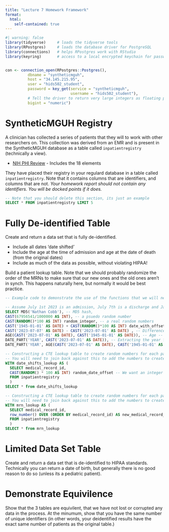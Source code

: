 ```yaml
---
title: "Lecture 7 Homework Framework"
format: 
  html:
    self-contained: true
---
```


```r
#| warning: false
library(tidyverse)     # loads the tidyverse tools
library(RPostgres)     # loads the database driver for PostgreSQL
library(connections)   # helps RPostgres work with RStudio
library(keyring)       # access to a local encrypted keychain for passwords


con <- connection_open(RPostgres::Postgres(),
          dbname = "syntheticmguh",
          host = "34.145.215.95",
          user = "hids502_student",
          password = key_get(service = "syntheticmguh", 
                             username = "hids502_student"),
          # Tell the driver to return very large integers as floating point (vs truncating them)
          bigint = "numeric")

```

# SyntheticMGUH Registry

A clinician has collected a series of patients that they will to work with other researchers on. This collection was derived from an EMR and is present in the SyntheticMGUH database as a table called `inpatientregistry` (technically a view). 

* [NIH PHI Review](https://privacyruleandresearch.nih.gov/pr_08.asp#8a) - Includes the 18 elements

They have placed their registry in your regulard database in a table called `inpatientregistry`. Note that it contains columns that are identifiers, and columns that are not. *Your homework report should not contain any identifiers. You will be docked points if it does.*

```sql
-- Note that you should delete this section, its just an example
SELECT * FROM inpatientregistry LIMIT 5
```

# Fully De-identified Table

Create and return a data set that is fully de-identified.

 * Include all dates 'date shifted'
 * Include the age at the time of admission and age at the date of death (from the original dates)
 * Include as much of the data as possible, without violating HIPAA!

Build a patient lookup table. Note that we should probably randomize the order of the MRNs to make sure that our new ones and the old ones aren't in synch. This happens naturally here, but normally it would be best practice.

```sql
-- Example code to demonstrate the use of the functions that we will need!

-- Assume July 1st 2023 is an admission, July 7th is a discharge and Jan 1, 1945 is a birthday
SELECT MD5('Nathan Cobb'), -- MD5 hash,
CAST(67956541/1000000 AS INT), -- a psuedo random number
CAST(RANDOM()*100 AS INT) random_integer, -- a real random numbers
CAST('1945-01-01' AS DATE) + CAST(RANDOM()*100 AS INT) date_with_offset, -- Add 1 day to a date
CAST('2023-07-07' AS DATE) - CAST('2023-07-01' AS DATE) , -- Difference in days between dates
AGE(CAST('2023-07-01' AS DATE), CAST('1945-01-01' AS DATE)), -- Age -- but not in years!!!
DATE_PART('YEAR', CAST('2023-07-01' AS DATE)), -- Extracting the year from a date
DATE_PART('YEAR', AGE(CAST('2023-07-01' AS DATE), CAST('1945-01-01' AS DATE))) -- Or from an age
```

```sql
-- Constructing a CTE lookup table to create random numbers for each patients.
-- You will need to join back against this to add the numbers to create a date shift.
WITH date_shifts_lookup AS (
  SELECT medical_record_id, 
  CAST(RANDOM() * 100 AS INT) random_date_offset -- We want an integer number of days
  FROM inpatientregistry
  )
SELECT * from date_shifts_lookup
```

```sql
-- Constructing a CTE lookup table to create random numbers for each patients.
-- You will need to join back against this to add the numbers to create a date shift.
WITH mrn_lookup AS (
  SELECT medical_record_id, 
  row_number() OVER (ORDER BY medical_record_id) AS new_medical_record_id
  FROM inpatientregistry
  )
SELECT * from mrn_lookup
```
# Limited Data Set Table

Create and return a data set that is de-identified to HIPAA standards. Technically you can return a date of birth, but generally there is no good reason to do so (unless its a pediatric patient).

# Demonstrate Equivilence

Show that the 3 tables are equivilent, that we have not lost or corrupted any data in the process. At the minumum, show that you have the same number of unique identifiers (in other words, your deidentified results have the exact same number of patients as the original table.)
